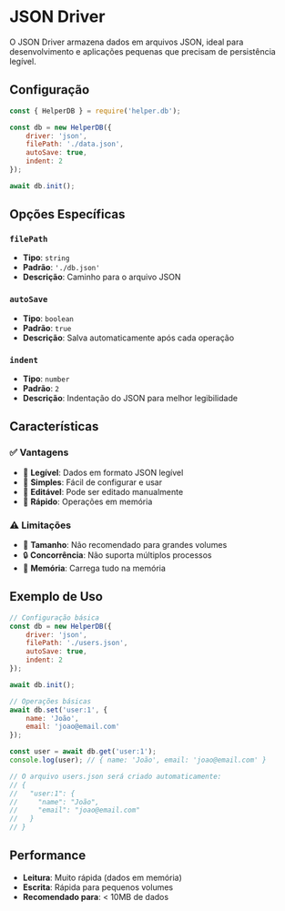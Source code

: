 
# JSON Driver

O JSON Driver armazena dados em arquivos JSON, ideal para desenvolvimento e aplicações pequenas que precisam de persistência legível.

## Configuração

```javascript
const { HelperDB } = require('helper.db');

const db = new HelperDB({
    driver: 'json',
    filePath: './data.json',
    autoSave: true,
    indent: 2
});

await db.init();
```

## Opções Específicas

### `filePath`
- **Tipo**: `string`
- **Padrão**: `'./db.json'`
- **Descrição**: Caminho para o arquivo JSON

### `autoSave`
- **Tipo**: `boolean`
- **Padrão**: `true`
- **Descrição**: Salva automaticamente após cada operação

### `indent`
- **Tipo**: `number`
- **Padrão**: `2`
- **Descrição**: Indentação do JSON para melhor legibilidade

## Características

### ✅ **Vantagens**
- 📖 **Legível**: Dados em formato JSON legível
- 🔧 **Simples**: Fácil de configurar e usar
- 📝 **Editável**: Pode ser editado manualmente
- 🚀 **Rápido**: Operações em memória

### ⚠️ **Limitações**
- 📏 **Tamanho**: Não recomendado para grandes volumes
- 🔒 **Concorrência**: Não suporta múltiplos processos
- 💾 **Memória**: Carrega tudo na memória

## Exemplo de Uso

```javascript
// Configuração básica
const db = new HelperDB({
    driver: 'json',
    filePath: './users.json',
    autoSave: true,
    indent: 2
});

await db.init();

// Operações básicas
await db.set('user:1', { 
    name: 'João', 
    email: 'joao@email.com' 
});

const user = await db.get('user:1');
console.log(user); // { name: 'João', email: 'joao@email.com' }

// O arquivo users.json será criado automaticamente:
// {
//   "user:1": {
//     "name": "João",
//     "email": "joao@email.com"
//   }
// }
```

## Performance

- **Leitura**: Muito rápida (dados em memória)
- **Escrita**: Rápida para pequenos volumes
- **Recomendado para**: < 10MB de dados
